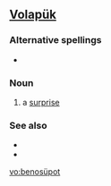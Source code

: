 ==[[Volapük]]==

===Alternative spellings===
*{{l|vo|benosuypot}}

===Noun===
{{infl|vo|noun}}

# a [[surprise]]

===See also===
*{{l|vo|suypayd}}
*{{l|vo|süpäd}}

[[vo:benosüpot]]